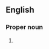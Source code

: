 {{also|Indochina}}
==English==

===Proper noun===
{{en-proper noun}}

# {{alternative spelling of|Indochina|lang=en}}